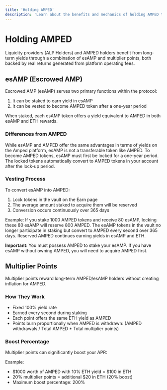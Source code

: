 ```yaml
---
title: 'Holding AMPED'
description: 'Learn about the benefits and mechanics of holding AMPED tokens'
---
```


# Holding AMPED

Liquidity providers (ALP Holders) and AMPED holders benefit from long-term yields through a combination of esAMP and multiplier points, both backed by real returns generated from platform operating fees.

## esAMP (Escrowed AMP)

Escrowed AMP (esAMP) serves two primary functions within the protocol:

1. It can be staked to earn yield in esAMP
2. It can be vested to become AMPED token after a one-year period

When staked, each esAMP token offers a yield equivalent to AMPED in both esAMP and ETH rewards.

### Differences from AMPED

While esAMP and AMPED offer the same advantages in terms of yields on the Amped platform, esAMP is not a transferable token like AMPED. To become AMPED tokens, esAMP must first be locked for a one-year period. The locked tokens automatically convert to AMPED tokens in your account after the lock-up period.

### Vesting Process

To convert esAMP into AMPED:
1. Lock tokens in the vault on the Earn page
2. The average amount staked to acquire them will be reserved
3. Conversion occurs continuously over 365 days

Example: If you stake 1000 AMPED tokens and receive 80 esAMP, locking these 80 esAMP will reserve 800 AMPED. The esAMP tokens in the vault no longer participate in staking but convert to AMPED every second over 365 days. Reserved AMPED continues earning yields in esAMP and ETH.

**Important**: You must possess AMPED to stake your esAMP. If you have esAMP without owning AMPED, you will need to acquire AMPED first.

## Multiplier Points

Multiplier points reward long-term AMPED/esAMP holders without creating inflation for AMPED.

### How They Work

- Fixed 100% yield rate
- Earned every second during staking
- Each point offers the same ETH yield as AMPED
- Points burn proportionally when AMPED is withdrawn: (AMPED withdrawals / Total AMPED * Total multiplier points)

### Boost Percentage

Multiplier points can significantly boost your APR:

Example:
- $1000 worth of AMPED with 10% ETH yield = $100 in ETH
- 20% multiplier points = additional $20 in ETH (20% boost)
- Maximum boost percentage: 200% 